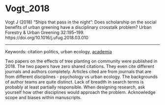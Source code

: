 # Vogt_2018


Vogt J (2018) “Ships that pass in the night”: Does scholarship on the social benefits of urban greening have a disciplinary crosstalk problem? Urban Forestry & Urban Greening 32:195–199. https://doi.org/10.1016/j.ufug.2018.03.010


---

Keywords: citation politics, urban ecology, [academia](../topics/Academia.qmd)	  

Two papers on the effects of tree planting on community were published in 2018. The two papers have zero shared citations. They even cite different journals and authors completely. Articles cited are from journals that are from different disciplines - psychology vs urban ecology. The backgrounds of author teams are quite distinct. Lack of breadth in search terms is probably at least partially responsible. When designing research, ask yourself how other disciplines would approach the problem. Acknowledge scope and biases within manuscripts.

